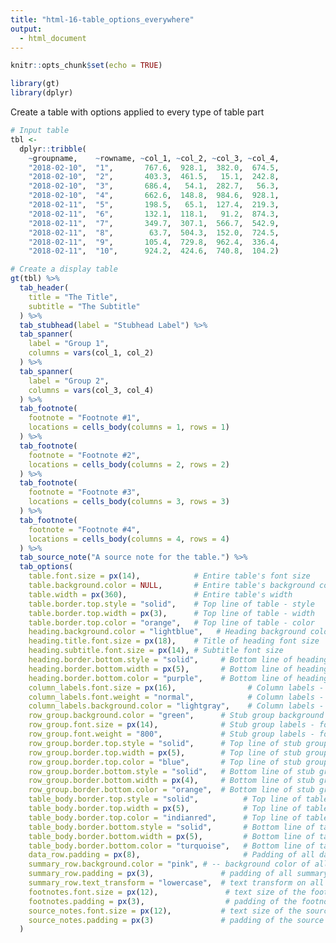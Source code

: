 ```yaml
---
title: "html-16-table_options_everywhere"
output:
  - html_document
---
```


```r
knitr::opts_chunk$set(echo = TRUE)

library(gt)
library(dplyr)
```

Create a table with options applied to every type of table part

```r
# Input table
tbl <-
  dplyr::tribble(
    ~groupname,    ~rowname, ~col_1, ~col_2, ~col_3, ~col_4,
    "2018-02-10",  "1",       767.6,  928.1,  382.0,  674.5,
    "2018-02-10",  "2",       403.3,  461.5,   15.1,  242.8,
    "2018-02-10",  "3",       686.4,   54.1,  282.7,   56.3,
    "2018-02-10",  "4",       662.6,  148.8,  984.6,  928.1,
    "2018-02-11",  "5",       198.5,   65.1,  127.4,  219.3,
    "2018-02-11",  "6",       132.1,  118.1,   91.2,  874.3,
    "2018-02-11",  "7",       349.7,  307.1,  566.7,  542.9,
    "2018-02-11",  "8",        63.7,  504.3,  152.0,  724.5,
    "2018-02-11",  "9",       105.4,  729.8,  962.4,  336.4,
    "2018-02-11",  "10",      924.2,  424.6,  740.8,  104.2)
```

```r
# Create a display table
gt(tbl) %>%
  tab_header(
    title = "The Title",
    subtitle = "The Subtitle"
  ) %>%
  tab_stubhead(label = "Stubhead Label") %>%
  tab_spanner(
    label = "Group 1", 
    columns = vars(col_1, col_2)
  ) %>%
  tab_spanner(
    label = "Group 2", 
    columns = vars(col_3, col_4)
  ) %>%
  tab_footnote(
    footnote = "Footnote #1",
    locations = cells_body(columns = 1, rows = 1)
  ) %>%
  tab_footnote(
    footnote = "Footnote #2",
    locations = cells_body(columns = 2, rows = 2)
  ) %>%
  tab_footnote(
    footnote = "Footnote #3",
    locations = cells_body(columns = 3, rows = 3)
  ) %>%
  tab_footnote(
    footnote = "Footnote #4",
    locations = cells_body(columns = 4, rows = 4)
  ) %>%
  tab_source_note("A source note for the table.") %>%
  tab_options(
    table.font.size = px(14),            # Entire table's font size
    table.background.color = NULL,       # Entire table's background color
    table.width = px(360),               # Entire table's width
    table.border.top.style = "solid",    # Top line of table - style
    table.border.top.width = px(3),      # Top line of table - width
    table.border.top.color = "orange",   # Top line of table - color
    heading.background.color = "lightblue",   # Heading background color
    heading.title.font.size = px(18),    # Title of heading font size
    heading.subtitle.font.size = px(14), # Subtitle font size
    heading.border.bottom.style = "solid",     # Bottom line of heading - style
    heading.border.bottom.width = px(5),       # Bottom line of heading - width
    heading.border.bottom.color = "purple",    # Bottom line of heading - color
    column_labels.font.size = px(16),                # Column labels - font size
    column_labels.font.weight = "normal",            # Column labels - font weight
    column_labels.background.color = "lightgray",    # Column labels - background color
    row_group.background.color = "green",      # Stub group background color
    row_group.font.size = px(14),              # Stub group labels - font size
    row_group.font.weight = "800",             # Stub group labels - font weight
    row_group.border.top.style = "solid",      # Top line of stub group - style
    row_group.border.top.width = px(5),        # Top line of stub group - width
    row_group.border.top.color = "blue",       # Top line of stub group - color
    row_group.border.bottom.style = "solid",   # Bottom line of stub group - style
    row_group.border.bottom.width = px(4),     # Bottom line of stub group - width
    row_group.border.bottom.color = "orange",  # Bottom line of stub group - color
    table_body.border.top.style = "solid",          # Top line of table body - style
    table_body.border.top.width = px(5),            # Top line of table body - width
    table_body.border.top.color = "indianred",      # Top line of table body - color
    table_body.border.bottom.style = "solid",       # Bottom line of table body - style
    table_body.border.bottom.width = px(5),         # Bottom line of table body - width
    table_body.border.bottom.color = "turquoise",   # Bottom line of table body - color
    data_row.padding = px(8),                       # Padding of all data rows (stub & table body)
    summary_row.background.color = "pink", # -- background color of all summary rows (stub & table body)
    summary_row.padding = px(3),               # padding of all summary rows (stub & table body)
    summary_row.text_transform = "lowercase",  # text transform on all summary row labels
    footnotes.font.size = px(12),               # text size of the footnotes block
    footnotes.padding = px(3),                  # padding of the footnotes block
    source_notes.font.size = px(12),           # text size of the source notes block
    source_notes.padding = px(3)               # padding of the source note block
  )
```
